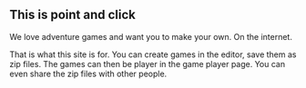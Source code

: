 ## This is point and click

We love adventure games and want you to make your own. On the internet. 

That is what this site is for. You can create games in the editor, save them as zip files. The games can then be player in the game player page. You can even share the zip files with other people.
